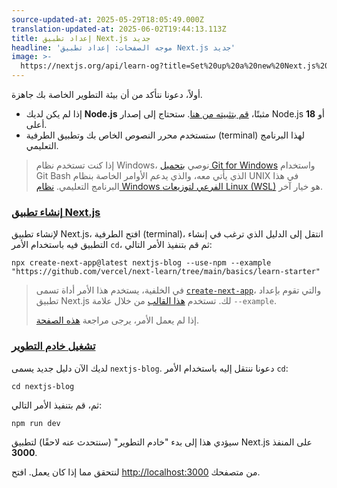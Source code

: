 ```yaml
---
source-updated-at: 2025-05-29T18:05:49.000Z
translation-updated-at: 2025-06-02T19:44:13.113Z
title: إعداد تطبيق Next.js جديد
headline: 'موجه الصفحات: إعداد تطبيق Next.js جديد'
image: >-
  https://nextjs.org/api/learn-og?title=Set%20up%20a%20new%20Next.js%20app&amp;chapter=1
---
```


أولاً، دعونا نتأكد من أن بيئة التطوير الخاصة بك جاهزة.

* إذا لم يكن لديك **Node.js** مثبتًا، [قم بتثبيته من هنا](https://nodejs.org/en/). ستحتاج إلى إصدار Node.js **18** أو أعلى.
* ستستخدم محرر النصوص الخاص بك وتطبيق الطرفية (terminal) لهذا البرنامج التعليمي.

> إذا كنت تستخدم نظام Windows، نوصي [بتحميل Git for Windows](https://gitforwindows.org/) واستخدام Git Bash الذي يأتي معه، والذي يدعم الأوامر الخاصة بنظام UNIX في هذا البرنامج التعليمي. [نظام Windows الفرعي لتوزيعات Linux (WSL)](https://docs.microsoft.com/en-us/windows/wsl/install-win10) هو خيار آخر.

### [إنشاء تطبيق Next.js](#create-a-nextjs-app)

لإنشاء تطبيق Next.js، افتح الطرفية (terminal)، انتقل إلى الدليل الذي ترغب في إنشاء التطبيق فيه باستخدام الأمر `cd`، ثم قم بتنفيذ الأمر التالي:

```
npx create-next-app@latest nextjs-blog --use-npm --example "https://github.com/vercel/next-learn/tree/main/basics/learn-starter"
```

> في الخلفية، يستخدم هذا الأمر أداة تسمى [`create-next-app`](/docs/api-reference/create-next-app)، والتي تقوم بإعداد تطبيق Next.js لك. تستخدم [هذا القالب](https://github.com/vercel/next-learn/tree/main/basics/learn-starter) من خلال علامة `--example`.
>
> إذا لم يعمل الأمر، يرجى مراجعة [هذه الصفحة](https://github.com/vercel/next-learn/blob/main/basics/errors/install.md).

### [تشغيل خادم التطوير](#run-the-development-server)

لديك الآن دليل جديد يسمى `nextjs-blog`. دعونا ننتقل إليه باستخدام الأمر `cd`:

```
cd nextjs-blog
```

ثم، قم بتنفيذ الأمر التالي:

```
npm run dev
```

سيؤدي هذا إلى بدء "خادم التطوير" (سنتحدث عنه لاحقًا) لتطبيق Next.js على المنفذ **3000**.

لنتحقق مما إذا كان يعمل. افتح [http://localhost:3000](http://localhost:3000) من متصفحك.